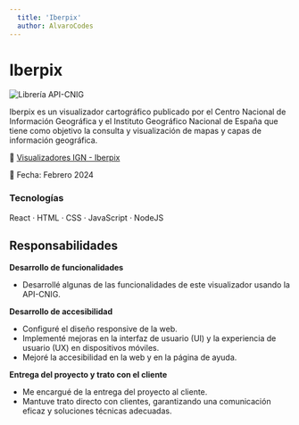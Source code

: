 ```yaml
---
  title: 'Iberpix'
  author: AlvaroCodes
---
```


# Iberpix

<img
  src="/porfolio/images/iberpix.webp"
  alt="Librería API-CNIG"
  transition:name="Iberpix"
/>

Iberpix es un visualizador cartográfico publicado por el Centro Nacional de Información Geográfica y el Instituto Geográfico Nacional de España que tiene como objetivo la consulta y visualización de mapas y capas de información geográfica.​

🔗 [Visualizadores IGN - Iberpix](https://www.ign.es/iberpix/)

📅 Fecha: Febrero 2024

### Tecnologías 
React · HTML · CSS · JavaScript · NodeJS

## Responsabilidades

**Desarrollo de funcionalidades**  
- Desarrollé algunas de las funcionalidades de este visualizador usando la API-CNIG.

**Desarrollo de accesibilidad** 
- Configuré el diseño responsive de la web.
- Implementé mejoras en la interfaz de usuario (UI) y la experiencia de usuario (UX) en dispositivos móviles.
- Mejoré la accesibilidad en la web y en la página de ayuda.

**Entrega del proyecto y trato con el cliente**  
- Me encargué de la entrega del proyecto al cliente.
- Mantuve trato directo con clientes, garantizando una comunicación eficaz y soluciones técnicas adecuadas.